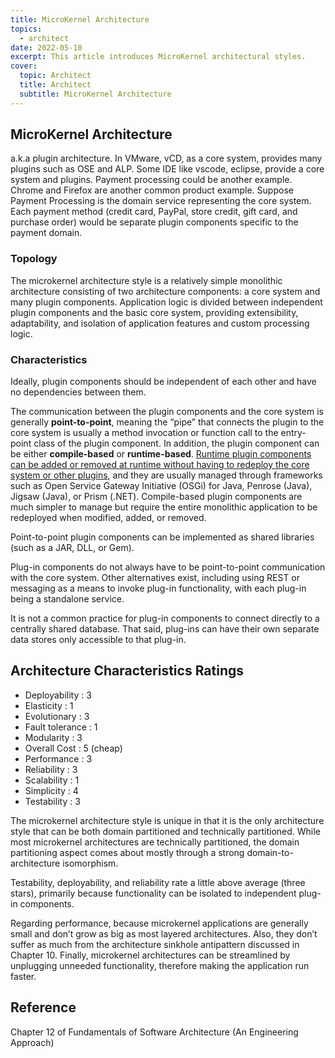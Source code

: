 ```yaml
---
title: MicroKernel Architecture
topics:
  - architect
date: 2022-05-10
excerpt: This article introduces MicroKernel architectural styles.
cover:
  topic: Architect
  title: Architect
  subtitle: MicroKernel Architecture
---
```


## MicroKernel Architecture

a.k.a plugin architecture. In VMware, vCD, as a core system, provides many plugins such as OSE and ALP. Some IDE like
vscode, eclipse, provide a core system and plugins. Payment processing could be another example. Chrome and Firefox are
another common product example. Suppose Payment Processing is the domain service representing the core system. Each
payment method (credit card, PayPal, store credit, gift card, and purchase order) would be separate plugin components
specific to the payment domain.

### Topology

The microkernel architecture style is a relatively simple monolithic architecture consisting of two architecture
components: a core system and many plugin components. Application logic is divided between independent plugin components
and the basic core system, providing extensibility, adaptability, and isolation of application features and custom
processing logic.

### Characteristics

Ideally, plugin components should be independent of each other and have no dependencies between them.

The communication between the plugin components and the core system is generally **point-to-point**, meaning the “pipe”
that connects the plugin to the core system is usually a method invocation or function call to the entry-point class of
the plugin component. In addition, the plugin component can be either **compile-based** or **runtime-based**. <u>Runtime
plugin components can be added or removed at runtime without having to redeploy the core system or other plugins</u>,
and they are usually managed through frameworks such as Open Service Gateway Initiative (OSGi) for Java, Penrose (Java),
Jigsaw (Java), or Prism (.NET). Compile-based plugin components are much simpler to manage but require the entire
monolithic application to be redeployed when modified, added, or removed.

Point-to-point plugin components can be implemented as shared libraries (such as a JAR, DLL, or Gem).

Plug-in components do not always have to be point-to-point communication with the core system. Other alternatives exist,
including using REST or messaging as a means to invoke plug-in functionality, with each plug-in being a standalone
service.

It is not a common practice for plug-in components to connect directly to a centrally shared database. That said,
plug-ins can have their own separate data stores only accessible to that plug-in.

## Architecture Characteristics Ratings

- Deployability : 3
- Elasticity : 1
- Evolutionary : 3
- Fault tolerance : 1
- Modularity : 3
- Overall Cost : 5 (cheap)
- Performance : 3
- Reliability : 3
- Scalability : 1
- Simplicity : 4
- Testability : 3

The microkernel architecture style is unique in that it is the only architecture style that can be both domain
partitioned and technically partitioned. While most microkernel architectures are technically partitioned, the domain
partitioning aspect comes about mostly through a strong domain-to-architecture isomorphism.

Testability, deployability, and reliability rate a little above average (three stars), primarily because functionality
can be isolated to independent plug-in components.

Regarding performance, because microkernel applications are generally small and don’t grow as big as most layered
architectures. Also, they don’t suffer as much from the architecture sinkhole antipattern discussed in Chapter 10.
Finally, microkernel architectures can be streamlined by unplugging unneeded functionality, therefore making the
application run faster.

## Reference

Chapter 12 of Fundamentals of Software Architecture (An Engineering Approach)
